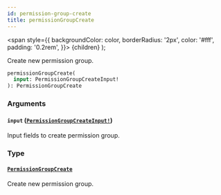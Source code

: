 ```yaml
---
id: permission-group-create
title: permissionGroupCreate
---
```


<span
style={{
      backgroundColor: color,
      borderRadius: '2px',
      color: '#fff',
      padding: '0.2rem',
    }}>
{children}
</span>
);

Create new permission group.

```graphql
permissionGroupCreate(
  input: PermissionGroupCreateInput!
): PermissionGroupCreate

```

### Arguments

#### `input` ([`PermissionGroupCreateInput!`](/api-reference/inputs/permission-group-create-input.mdx))

Input fields to create permission group.

### Type

#### [`PermissionGroupCreate`](/api-reference/objects/permission-group-create.mdx)

Create new permission group.
